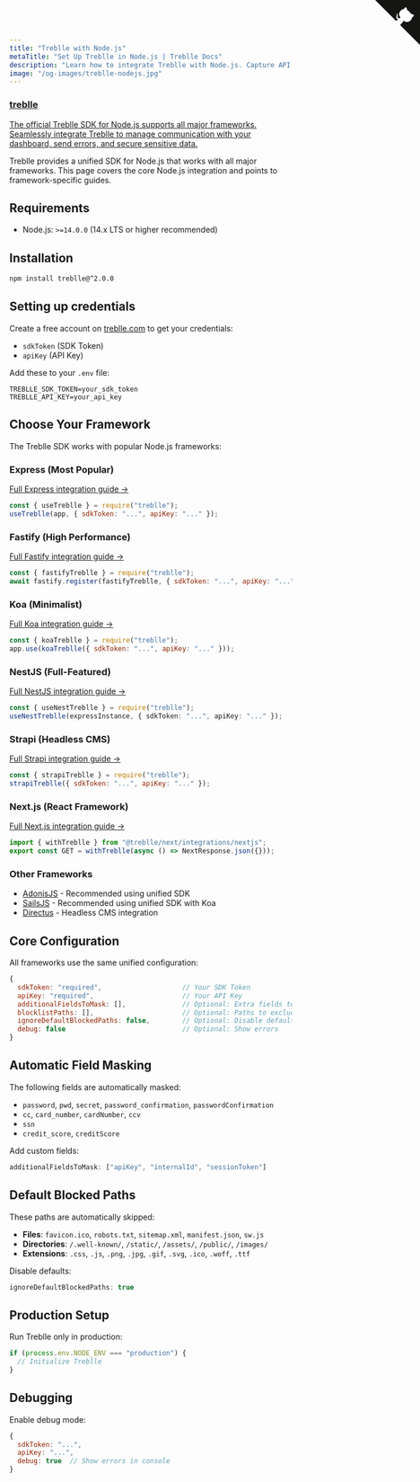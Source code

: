 ```yaml
---
title: "Treblle with Node.js"
metaTitle: "Set Up Treblle in Node.js | Treblle Docs"
description: "Learn how to integrate Treblle with Node.js. Capture API requests, enhance security, and gain real-time insights with minimal setup. Supports Express, Fastify, Koa, and more."
image: "/og-images/treblle-nodejs.jpg"
---
```


<div class="max-w-full mx-auto shadow-lg rounded-lg overflow-hidden">
  <a href="https://github.com/Treblle/treblle-node" title="View source on GitHub" aria-label="View source on GitHub" class="relative no-underline">
    <div>
      <svg width="80" height="80" viewBox="0 0 250 250" style="fill:#151513; color:#fff; position: absolute; top: 0; border: 0; right: 0;" aria-hidden="true">
        <path d="M0,0 L115,115 L130,115 L142,142 L250,250 L250,0 Z"></path>
        <path d="M128.3,109.0 C113.8,99.7 119.0,89.6 119.0,89.6 C122.0,82.7 120.5,78.6 120.5,78.6 C119.2,72.0 123.4,76.3 123.4,76.3 C127.3,80.9 125.5,87.3 125.5,87.3 C122.9,97.6 130.6,101.9 134.4,103.2" fill="currentColor" style="transform-origin: 130px 106px;" class="octo-arm"></path>
        <path d="M115.0,115.0 C114.9,115.1 118.7,116.5 119.8,115.4 L133.7,101.6 C136.9,99.2 139.9,98.4 142.2,98.6 C133.8,88.0 127.5,74.4 143.8,58.0 C148.5,53.4 154.0,51.2 159.7,51.0 C160.3,49.4 163.2,43.6 171.4,40.1 C171.4,40.1 176.1,42.5 178.8,56.2 C183.1,58.6 187.2,61.8 190.9,65.4 C194.5,69.0 197.7,73.2 200.1,77.6 C213.8,80.2 216.3,84.9 216.3,84.9 C212.7,93.1 206.9,96.0 205.4,96.6 C205.1,102.4 203.0,107.8 198.3,112.5 C181.9,128.9 168.3,122.5 157.7,114.1 C157.9,116.9 156.7,120.9 152.7,124.9 L141.0,136.5 C139.8,137.7 141.6,141.9 141.8,141.8 Z" fill="currentColor" class="octo-body"></path>
      </svg>
    </div>
    <div class="grid grid-cols-4 gap-4 px-2 py-2">
      <div class="col-span-4">
      	<h3 class="text-xl font-semibold">treblle</h3>
      	<p class="text-sm font-medium">
          The official Treblle SDK for Node.js supports all major frameworks. Seamlessly integrate Treblle to manage communication with your dashboard, send errors, and secure sensitive data.
        </p>
      </div>
    </div>
  </a>
</div>

Treblle provides a unified SDK for Node.js that works with all major frameworks. This page covers the core Node.js integration and points to framework-specific guides.

## Requirements

- Node.js: `>=14.0.0` (14.x LTS or higher recommended)

## Installation

```bash
npm install treblle@^2.0.0
```

## Setting up credentials

Create a free account on [treblle.com](https://treblle.com) to get your credentials:
- `sdkToken` (SDK Token)
- `apiKey` (API Key)

Add these to your `.env` file:

```env
TREBLLE_SDK_TOKEN=your_sdk_token
TREBLLE_API_KEY=your_api_key
```

## Choose Your Framework

The Treblle SDK works with popular Node.js frameworks:

### **Express** (Most Popular)
[Full Express integration guide →](/integrations/javascript/express/)
```js
const { useTreblle } = require("treblle");
useTreblle(app, { sdkToken: "...", apiKey: "..." });
```

### **Fastify** (High Performance)
[Full Fastify integration guide →](/integrations/javascript/fastify/)
```js
const { fastifyTreblle } = require("treblle");
await fastify.register(fastifyTreblle, { sdkToken: "...", apiKey: "..." });
```

### **Koa** (Minimalist)
[Full Koa integration guide →](/integrations/javascript/koa/)
```js
const { koaTreblle } = require("treblle");
app.use(koaTreblle({ sdkToken: "...", apiKey: "..." }));
```

### **NestJS** (Full-Featured)
[Full NestJS integration guide →](/integrations/javascript/nest/)
```ts
const { useNestTreblle } = require("treblle");
useNestTreblle(expressInstance, { sdkToken: "...", apiKey: "..." });
```

### **Strapi** (Headless CMS)
[Full Strapi integration guide →](/integrations/javascript/strapi/)
```js
const { strapiTreblle } = require("treblle");
strapiTreblle({ sdkToken: "...", apiKey: "..." });
```

### **Next.js** (React Framework)
[Full Next.js integration guide →](/integrations/javascript/nextjs/)
```ts
import { withTreblle } from "@treblle/next/integrations/nextjs";
export const GET = withTreblle(async () => NextResponse.json({}));
```

### **Other Frameworks**
- [AdonisJS](/integrations/javascript/adonis/) - Recommended using unified SDK
- [SailsJS](/integrations/javascript/sails/) - Recommended using unified SDK with Koa
- [Directus](/integrations/javascript/directus/) - Headless CMS integration

## Core Configuration

All frameworks use the same unified configuration:

```js
{
  sdkToken: "required",                    // Your SDK Token
  apiKey: "required",                      // Your API Key
  additionalFieldsToMask: [],              // Optional: Extra fields to mask
  blocklistPaths: [],                      // Optional: Paths to exclude
  ignoreDefaultBlockedPaths: false,        // Optional: Disable defaults
  debug: false                             // Optional: Show errors
}
```

## Automatic Field Masking

The following fields are automatically masked:

- `password`, `pwd`, `secret`, `password_confirmation`, `passwordConfirmation`
- `cc`, `card_number`, `cardNumber`, `ccv`
- `ssn`
- `credit_score`, `creditScore`

Add custom fields:

```js
additionalFieldsToMask: ["apiKey", "internalId", "sessionToken"]
```

## Default Blocked Paths

These paths are automatically skipped:

- **Files**: `favicon.ico`, `robots.txt`, `sitemap.xml`, `manifest.json`, `sw.js`
- **Directories**: `/.well-known/`, `/static/`, `/assets/`, `/public/`, `/images/`
- **Extensions**: `.css`, `.js`, `.png`, `.jpg`, `.gif`, `.svg`, `.ico`, `.woff`, `.ttf`

Disable defaults:

```js
ignoreDefaultBlockedPaths: true
```

## Production Setup

Run Treblle only in production:

```js
if (process.env.NODE_ENV === "production") {
  // Initialize Treblle
}
```

## Debugging

Enable debug mode:

```js
{
  sdkToken: "...",
  apiKey: "...",
  debug: true  // Show errors in console
}
```